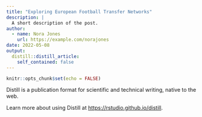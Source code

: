 ```yaml
---
title: "Exploring European Football Transfer Networks"
description: |
  A short description of the post.
author:
  - name: Nora Jones
    url: https://example.com/norajones
date: 2022-05-08
output:
  distill::distill_article:
    self_contained: false
---
```



```r
knitr::opts_chunk$set(echo = FALSE)
```

Distill is a publication format for scientific and technical writing, native to the web.

Learn more about using Distill at <https://rstudio.github.io/distill>.


